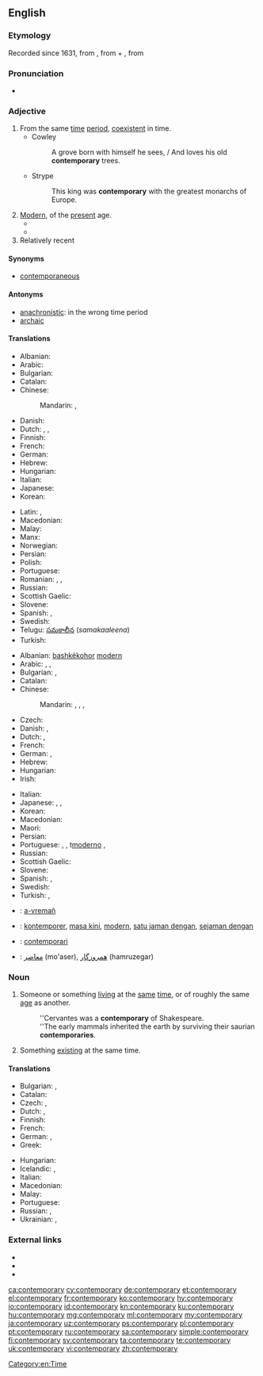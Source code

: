 ==English==

===Etymology===
Recorded since 1631, from {{etyl|ML.|en}} {{term|lang=la|contemporarius}}<!--, says Online Etymology Dictionary-->, from {{etyl|la|en}} {{term|lang=la|con-||with, together}} + {{term|lang=la|temporarius||of time}}, from {{term|lang=la|tempus||time}}

===Pronunciation===
* {{audio-pron|Contemporary.ogg|ipa=/kənˈtɛm.pəˌɹɛɹ.i/|lang=en}}

===Adjective===
{{en-adj}}

# From the same [[time]] [[period]], [[coexistent]] in time.
#* Cowley
#*: A grove born with himself he sees, / And loves his old '''contemporary''' trees.
#* Strype
#*: This king was '''contemporary''' with the greatest monarchs of Europe.
# [[modern|Modern]], of the [[present]] age.
#* {{quote-magazine|date=2012-01
|author=Robert L. Dorit
|title=Rereading Darwin
|volume=100|issue=1|page=23
|magazine=[[w:American Scientist|American Scientist]]
|url=http://www.americanscientist.org/issues/pub/rereading-darwin
|passage=We live our lives in three dimensions for our threescore and ten allotted years. Yet every branch of '''contemporary''' science, from statistics to cosmology, alludes to processes that operate on scales outside of human experience: the millisecond and the nanometer, the eon and the light-year.}}
#* {{quote-news
|year=2012
|date=May 24
|author=Nathan Rabin
|title=Film: Reviews: Men In Black 3
|work=The Onion AV Club
|url=http://www.avclub.com/articles/men-in-black-3,75576/
|page=
|passage=''Men In Black 3'' finagles its way out of this predicament by literally resetting the clock with a time-travel premise that makes Will Smith both a '''contemporary''' intergalactic cop in the late 1960s and a stranger to Josh Brolin, who plays the younger version of Smith’s stone-faced future partner, Tommy Lee Jones.}}
#Relatively recent

====Synonyms====
* [[contemporaneous]]

====Antonyms====
* [[anachronistic]]: in the wrong time period
* [[archaic]]

====Translations====
{{trans-top|from the same time period}}
* Albanian: {{t+|sq|bashkëkohor}}
* Arabic: {{t|ar|معاصر|tr=muʿāṣir}}
* Bulgarian: {{t+|bg|едновременен}}
* Catalan: {{t|ca|contemporani}}
* Chinese:
*: Mandarin: {{t+|cmn|現代|alt=現代的|sc=Hani}}, {{t+|cmn|现代|tr=xiàndài de|alt=现代的|sc=Hani}}
* Danish: {{t|da|samtidig}}
* Dutch: {{t|nl|gelijktijdig}}, {{t|nl|eigentijds}}, {{t|nl|contemporain}}
* Finnish: {{t|fi|senaikainen}}
* French: {{t+|fr|contemporain}}
* German: {{t+|de|zeitgenössisch}}
* Hebrew: {{t|he|בן דור|tr=ben dor}}
* Hungarian: {{t+|hu|kortárs}}
* Italian: {{t+|it|contemporaneo}}
* Japanese: {{t+|ja|現代|tr=(げんだいてき, gendai-teki|alt=現代的|sc=Jpan}}
* Korean: {{t+|ko|현대|alt=현대의|sc=Kore}}
{{trans-mid}}
* Latin: {{t|la|aequālis}}, {{t|la|coaevālis}}
* Macedonian: {{t|mk|современ|m|tr=sóvremen|sc=Cyrl}}
* Malay: {{t+|ms|sezaman}}
* Manx: {{t|gv|co-emshiragh}}
* Norwegian: {{t+|no|samtidig}}
* Persian: {{t+|fa|معاصر|tr=mo'âser|sc=fa-Arab}}
* Polish: {{t+|pl|współczesny}}
* Portuguese: {{t+|pt|contemporâneo}}
* Romanian: {{t+|ro|contemporan|m|n}}, {{t|ro|contemporani|m-p}}, {{t|ro|contemporană|f}}
* Russian: {{t+|ru|современный|tr=sovreménnyj|sc=Cyrl}}
* Scottish Gaelic: {{t|gd|co-aimsireil}}
* Slovene: {{t+|sl|sodoben}}
* Spanish: {{t|es|contemporario}}, {{t+|es|contemporáneo}}
* Swedish: {{t+|sv|samtida}}
* Telugu: [[సమకాలీన]] (''samakaaleena'')
* Turkish: {{t+|tr|çağdaş}}
{{trans-bottom}}

{{trans-top|modern}}
* Albanian: [[bashkëkohor]] [[modern]]
* Arabic: {{t|ar|عصري|tr=ʿáṣriyy|sc=Arab}}, {{t|ar|حديث|tr=ḥadīṯ|sc=Arab}}, {{t|ar|معاصر|tr=muʿāṣir|sc=Arab}}
* Bulgarian: {{t+|bg|съвременен|tr=sǎvreménen}}, {{t+|bg|модерен|tr=modéren}}
* Catalan: {{t|ca|contemporani}}
* Chinese:
*: Mandarin: {{t+|cmn|現代|alt=現代的|sc=Hani}}, {{t+|cmn|现代|tr=xiàndài de|alt=现代的|sc=Hani}}, {{t+|cmn|摩登|tr=módēng|sc=Hani}}, {{t+|cmn|近代|tr=jìndài de|alt=近代的|sc=Hani}}
* Czech: {{t+|cs|současný|m}}
* Danish: {{t|da|moderne}}, {{t|da|nutids-}}
* Dutch: {{t+|nl|hedendaags}}, {{t|nl|eigentijds}}
* French: {{t+|fr|contemporain}}
* German: {{t+|de|zeitgenössisch}}, {{t+|de|modern}}
* Hebrew: {{t|he|עכשווי|m|tr=akhshaví|alt=עֲכְשָׁוִי|sc=Hebr}}
* Hungarian: {{t+|hu|kortárs}}
* Irish: {{t|ga|nua-aimseartha}}
{{trans-mid}}
* Italian: {{t+|it|contemporaneo}}
* Japanese: {{t+|ja|現代|tr=(げんだいてき, gendai-teki|alt=現代的|sc=Jpan}}, {{t+|ja|近代|tr=きんだいてき, kindai-teki|alt=近代的|sc=Jpan}}, {{t|ja|モダン|tr=modan-na|alt=モダンな|sc=Jpan}}
* Korean: {{t+|ko|현대|alt=현대의|sc=Kore}}
* Macedonian: {{t|mk|современ|tr=sóvremen|sc=Cyrl}}
* Maori: {{t|mi|onāianei}}
* Persian: {{t+|fa|نوین|tr=novin|sc=fa-Arab}}
* Portuguese: {{t+|pt|contemporâneo|m}}, {{t|pt|contemporânea|f}}, t[[moderno]] {{g|m}}, {{t+|pt|moderna|f}}
* Russian: {{t+|ru|современный|tr=sovreménnyj|sc=Cyrl}}
* Scottish Gaelic: {{t|gd|co-aimsireil}}
* Slovene: {{t+|sl|sodoben}}
* Spanish: {{t+|es|contemporáneo}}, {{t|es|contemporario}}
* Swedish: {{t+|sv|nutida}}
* Turkish: {{t+|tr|çağdaş}}, {{t+|tr|modern}}
{{trans-bottom}}

{{checktrans-top}}
* {{ttbc|br}}: [[a-vremañ]]
* {{ttbc|id}}: [[kontemporer]], [[masa kini]], [[modern]], [[satu jaman dengan]], [[sejaman dengan]]
* {{ttbc|ia}}: [[contemporari]]
* {{ttbc|fa}}: [[معاصر]] (mo'aser), [[همروزگار]] (hamruzegar)
{{trans-bottom}}

===Noun===
{{en-noun|contemporaries}}

# Someone or something [[living]] at the [[same]] [[time]], or of roughly the same [[age]] as another.
#: ''Cervantes was a '''contemporary''' of Shakespeare.
#: ''The early mammals inherited the earth by surviving their saurian '''contemporaries'''.
# Something [[existing]] at the same time.

====Translations====
{{trans-top|someone living at the same time}}
* Bulgarian: {{t|bg|съвременник|m|tr=sǎvreménnik}}, {{t|bg|съвременница|f|tr=sǎvreménnica}}
* Catalan: {{t|ca|contemporani}}
* Czech: {{t|cs|současník|m}}, {{t|cs|současnice|f}}
* Dutch: {{t+|nl|tijdgenoot|m}}, {{t|nl|tijdgenote|f}}
* Finnish: {{t|fi|aikalainen}}
* French: {{t+|fr|contemporain|m}}
* German: {{t+|de|Zeitgenosse|m}}, {{t|de|Zeitgenossin|f}}
* Greek: {{t+|el|σύγχρονο|m}}
{{trans-mid}}
* Hungarian: {{t+|hu|kortárs}}
* Icelandic: {{t+|is|jafnaldri|m}}, {{t|is|samtíðarmaður|m}}
* Italian: {{t+|it|contemporaneo|m}}
* Macedonian: {{t|mk|современик|m|tr=sovrémenik|sc=Cyrl}}
* Malay: {{t+|ms|sezaman}}
* Portuguese: {{t+|pt|contemporâneo|m}}
* Russian: {{t+|ru|современник|m|tr=sovreménnik}}, {{t+|ru|современница|f|tr=sovreménnica}}
* Ukrainian: {{t|uk|сучасник|m}}, {{t|uk|сучасниця|f}}
{{trans-bottom}}

===External links===
* {{R:Webster 1913}}
* {{R:Century 1911}}
* {{R:OneLook}}

[[Category:en:Time]]

[[ca:contemporary]]
[[cy:contemporary]]
[[de:contemporary]]
[[et:contemporary]]
[[el:contemporary]]
[[fr:contemporary]]
[[ko:contemporary]]
[[hy:contemporary]]
[[io:contemporary]]
[[id:contemporary]]
[[kn:contemporary]]
[[ku:contemporary]]
[[hu:contemporary]]
[[mg:contemporary]]
[[ml:contemporary]]
[[my:contemporary]]
[[ja:contemporary]]
[[uz:contemporary]]
[[ps:contemporary]]
[[pl:contemporary]]
[[pt:contemporary]]
[[ru:contemporary]]
[[sa:contemporary]]
[[simple:contemporary]]
[[fi:contemporary]]
[[sv:contemporary]]
[[ta:contemporary]]
[[te:contemporary]]
[[uk:contemporary]]
[[vi:contemporary]]
[[zh:contemporary]]